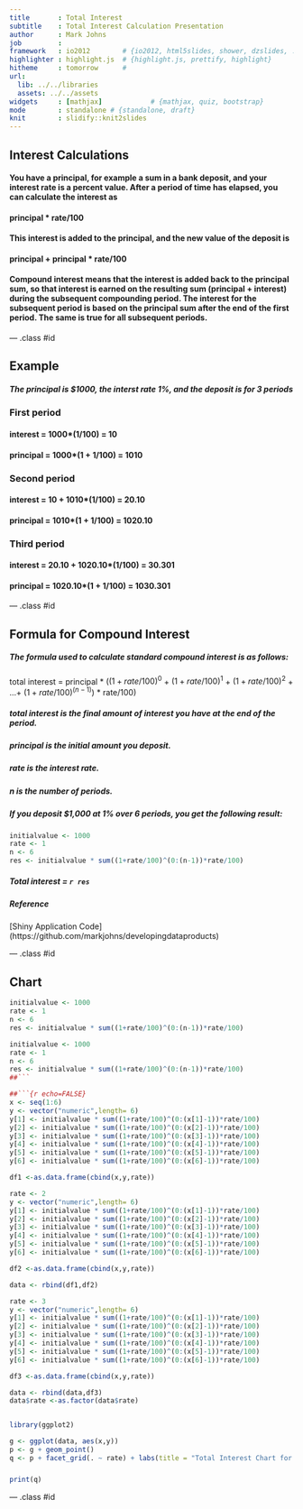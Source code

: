 ```yaml
---
title       : Total Interest
subtitle    : Total Interest Calculation Presentation
author      : Mark Johns
job         : 
framework   : io2012        # {io2012, html5slides, shower, dzslides, ...}
highlighter : highlight.js  # {highlight.js, prettify, highlight}
hitheme     : tomorrow      # 
url:
  lib: ../../libraries
  assets: ../../assets
widgets     : [mathjax]            # {mathjax, quiz, bootstrap}
mode        : standalone # {standalone, draft}
knit        : slidify::knit2slides
---
```


## Interest Calculations
 
#### You have a principal, for example a sum in a bank deposit, and your interest rate is a percent value. After a period of time has elapsed, you can calculate the interest as
 
#### principal * rate/100
 
#### This interest is added to the principal, and the new value of the deposit is
 
#### principal + principal * rate/100
 
#### Compound interest means that the interest is added back to the principal sum, so that interest is earned on the resulting sum (principal + interest) during the subsequent compounding period. The interest for the subsequent period is based on the principal sum after the end of the first period. The same is true for all subsequent periods.




--- .class #id 

## Example
 
##### The principal is $1000, the interst rate 1%, and the deposit is for 3 periods
### First period

#### interest = 1000*(1/100) = 10
#### principal = 1000*(1 + 1/100) = 1010

### Second period

#### interest = 10 + 1010*(1/100) = 20.10
#### principal = 1010*(1 + 1/100) = 1020.10

### Third period 

#### interest = 20.10 + 1020.10*(1/100) = 30.301
#### principal = 1020.10*(1 + 1/100) = 1030.301

--- .class #id 

## Formula for Compound Interest

##### The formula used to calculate standard compound interest is as follows:
total interest = principal * ($(1+rate/100)^0$ + $(1+rate/100)^1$ + $(1+rate/100)^2$ + ...+ $(1+rate/100)^{(n-1)}$) * rate/100)

##### total interest is the final amount of interest you have at the end of the period.

##### principal is the initial amount you deposit.

##### rate is the interest rate.

##### n is the number of periods.

##### If you deposit $1,000 at 1% over 6 periods, you get the following result:
 
```r
initialvalue <- 1000
rate <- 1
n <- 6
res <- initialvalue * sum((1+rate/100)^(0:(n-1))*rate/100)
```
##### Total interest = `r res`
##### Reference 
[Shiny Application Code] (https://github.com/markjohns/developingdataproducts)

--- .class #id 

## Chart

```r
initialvalue <- 1000
rate <- 1
n <- 6
res <- initialvalue * sum((1+rate/100)^(0:(n-1))*rate/100)
```

```r
initialvalue <- 1000
rate <- 1
n <- 6
res <- initialvalue * sum((1+rate/100)^(0:(n-1))*rate/100)
##```

##```{r echo=FALSE}
x <- seq(1:6)
y <- vector("numeric",length= 6)
y[1] <- initialvalue * sum((1+rate/100)^(0:(x[1]-1))*rate/100)
y[2] <- initialvalue * sum((1+rate/100)^(0:(x[2]-1))*rate/100)
y[3] <- initialvalue * sum((1+rate/100)^(0:(x[3]-1))*rate/100)
y[4] <- initialvalue * sum((1+rate/100)^(0:(x[4]-1))*rate/100)
y[5] <- initialvalue * sum((1+rate/100)^(0:(x[5]-1))*rate/100)
y[6] <- initialvalue * sum((1+rate/100)^(0:(x[6]-1))*rate/100)

df1 <-as.data.frame(cbind(x,y,rate))

rate <- 2
y <- vector("numeric",length= 6)
y[1] <- initialvalue * sum((1+rate/100)^(0:(x[1]-1))*rate/100)
y[2] <- initialvalue * sum((1+rate/100)^(0:(x[2]-1))*rate/100)
y[3] <- initialvalue * sum((1+rate/100)^(0:(x[3]-1))*rate/100)
y[4] <- initialvalue * sum((1+rate/100)^(0:(x[4]-1))*rate/100)
y[5] <- initialvalue * sum((1+rate/100)^(0:(x[5]-1))*rate/100)
y[6] <- initialvalue * sum((1+rate/100)^(0:(x[6]-1))*rate/100)

df2 <-as.data.frame(cbind(x,y,rate))

data <- rbind(df1,df2)

rate <- 3
y <- vector("numeric",length= 6)
y[1] <- initialvalue * sum((1+rate/100)^(0:(x[1]-1))*rate/100)
y[2] <- initialvalue * sum((1+rate/100)^(0:(x[2]-1))*rate/100)
y[3] <- initialvalue * sum((1+rate/100)^(0:(x[3]-1))*rate/100)
y[4] <- initialvalue * sum((1+rate/100)^(0:(x[4]-1))*rate/100)
y[5] <- initialvalue * sum((1+rate/100)^(0:(x[5]-1))*rate/100)
y[6] <- initialvalue * sum((1+rate/100)^(0:(x[6]-1))*rate/100)

df3 <-as.data.frame(cbind(x,y,rate))

data <- rbind(data,df3)
data$rate <-as.factor(data$rate)


library(ggplot2)

g <- ggplot(data, aes(x,y))
p <- g + geom_point()
q <- p + facet_grid(. ~ rate) + labs(title = "Total Interest Chart for rates 1, 2 and 3") + labs(x = "Period", y = "Total Interest")

```
### 
```r
print(q)
```

--- .class #id 
